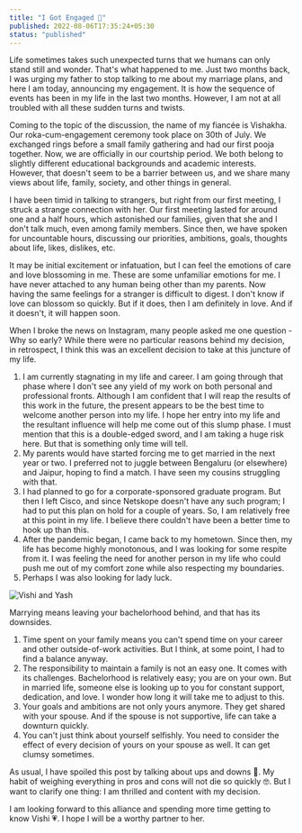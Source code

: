 ```yaml
---
title: "I Got Engaged 💍"
published: 2022-08-06T17:35:24+05:30
status: "published"
---
```


Life sometimes takes such unexpected turns that we humans can only stand still
and wonder. That's what happened to me. Just two months back, I was urging my
father to stop talking to me about my marriage plans, and here I am today,
announcing my engagement. It is how the sequence of events has been in my life
in the last two months. However, I am not at all troubled with all these sudden
turns and twists.

Coming to the topic of the discussion, the name of my fiancée is Vishakha. Our
roka-cum-engagement ceremony took place on 30th of July. We exchanged rings
before a small family gathering and had our first pooja together. Now, we are
officially in our courtship period. We both belong to slightly different
educational backgrounds and academic interests. However, that doesn't seem to be
a barrier between us, and we share many views about life, family, society, and
other things in general.

I have been timid in talking to strangers, but right from our first meeting, I
struck a strange connection with her. Our first meeting lasted for around one
and a half hours, which astonished our families, given that she and I don't talk
much, even among family members. Since then, we have spoken for uncountable
hours, discussing our priorities, ambitions, goals, thoughts about life, likes,
dislikes, etc.

It may be initial excitement or infatuation, but I can feel the emotions of care
and love blossoming in me. These are some unfamiliar emotions for me. I have
never attached to any human being other than my parents. Now having the same
feelings for a stranger is difficult to digest. I don't know if love can blossom
so quickly. But if it does, then I am definitely in love. And if it doesn't, it
will happen soon.

When I broke the news on Instagram, many people asked me one question - Why so
early? While there were no particular reasons behind my decision, in retrospect,
I think this was an excellent decision to take at this juncture of my life.

1. I am currently stagnating in my life and career. I am going through that
   phase where I don't see any yield of my work on both personal and
   professional fronts. Although I am confident that I will reap the results of
   this work in the future, the present appears to be the best time to welcome
   another person into my life. I hope her entry into my life and the resultant
   influence will help me come out of this slump phase. I must mention that this
   is a double-edged sword, and I am taking a huge risk here. But that is
   something only time will tell.
2. My parents would have started forcing me to get married in the next year or
   two. I preferred not to juggle between Bengaluru (or elsewhere) and Jaipur,
   hoping to find a match. I have seen my cousins struggling with that.
3. I had planned to go for a corporate-sponsored graduate program. But then I
   left Cisco, and since Netskope doesn't have any such program; I had to put
   this plan on hold for a couple of years. So, I am relatively free at this
   point in my life. I believe there couldn't have been a better time to hook up
   than this.
4. After the pandemic began, I came back to my hometown. Since then, my life has
   become highly monotonous, and I was looking for some respite from it. I was
   feeling the need for another person in my life who could push me out of my
   comfort zone while also respecting my boundaries.
5. Perhaps I was also looking for lady luck.

![Vishi and Yash](/images/posts/i-got-engaged/vishi_and_yash.jpg "Vishi and Yash")

Marrying means leaving your bachelorhood behind, and that has its downsides.

1. Time spent on your family means you can't spend time on your career and other
   outside-of-work activities. But I think, at some point, I had to find a
   balance anyway.
2. The responsibility to maintain a family is not an easy one. It comes with its
   challenges. Bachelorhood is relatively easy; you are on your own. But in
   married life, someone else is looking up to you for constant support,
   dedication, and love. I wonder how long it will take me to adjust to this.
3. Your goals and ambitions are not only yours anymore. They get shared with
   your spouse. And if the spouse is not supportive, life can take a downturn
   quickly.
4. You can't just think about yourself selfishly. You need to consider the
   effect of every decision of yours on your spouse as well. It can get clumsy
   sometimes.

As usual, I have spoiled this post by talking about ups and downs 🤣. My habit
of weighing everything in pros and cons will not die so quickly 🤓. But I want
to clarify one thing: I am thrilled and content with my decision.

I am looking forward to this alliance and spending more time getting to know
Vishi 💗. I hope I will be a worthy partner to her.
